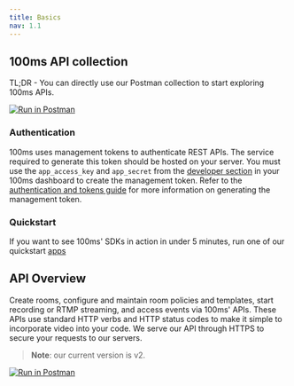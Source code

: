 ---
title: Basics
nav: 1.1
---

## 100ms API collection

TL;DR - You can directly use our Postman collection to start exploring 100ms APIs. 

[![Run in Postman](https://run.pstmn.io/button.svg)](https://god.gw.postman.com/run-collection/22726679-3d12df87-19b4-45ac-850b-32f0ce3634d6?action=collection%2Ffork&collection-url=entityId%3D22726679-3d12df87-19b4-45ac-850b-32f0ce3634d6%26entityType%3Dcollection%26workspaceId%3Dd9145dd6-337b-4761-81d6-21a30b4147a2#?env%5B100ms%20APIs%5D=W3sia2V5IjoiVE9LRU4iLCJ2YWx1ZSI6IjxZT1VSX01BTkFHRU1FTlRfVE9LRU4+IiwiZW5hYmxlZCI6dHJ1ZSwidHlwZSI6ImRlZmF1bHQifV0=)

### Authentication
100ms uses management tokens to authenticate REST APIs. The service required to generate this token should be hosted on your server. You must use the `app_access_key` and `app_secret` from the [developer section](https://dashboard.100ms.live/developer) in your 100ms dashboard to create the management token. Refer to the [authentication and tokens guide](/server-side/v2/introduction/authentication-and-tokens#code-sample-generate-management-token) for more information on generating the management token.

<Content alias="basics" />

### Quickstart

If you want to see 100ms' SDKs in action in under 5 minutes, run one of our quickstart [apps](/javascript/v2/guides/javascript-quickstart)

## API Overview

Create rooms, configure and maintain room policies and templates, start recording or RTMP streaming, and access events via 100ms' APIs. These APIs use standard HTTP verbs and HTTP status codes to make it simple to incorporate video into your code. We serve our API through HTTPS to secure your requests to our servers.

<BaseRequest
    title="https://api.100ms.live/{version}/"
/>

> **Note**: our current version is v2.

[![Run in Postman](https://run.pstmn.io/button.svg)](https://god.gw.postman.com/run-collection/22726679-3d12df87-19b4-45ac-850b-32f0ce3634d6?action=collection%2Ffork&collection-url=entityId%3D22726679-3d12df87-19b4-45ac-850b-32f0ce3634d6%26entityType%3Dcollection%26workspaceId%3Dd9145dd6-337b-4761-81d6-21a30b4147a2#?env%5B100ms%20APIs%5D=W3sia2V5IjoiVE9LRU4iLCJ2YWx1ZSI6IjxZT1VSX01BTkFHRU1FTlRfVE9LRU4+IiwiZW5hYmxlZCI6dHJ1ZSwidHlwZSI6ImRlZmF1bHQifV0=)